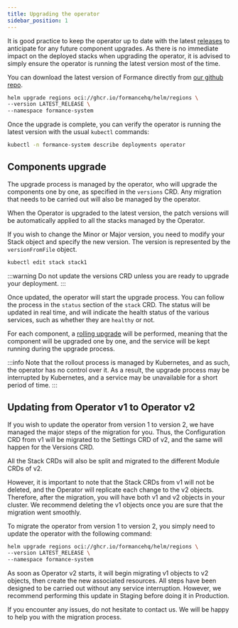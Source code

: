 ```yaml
---
title: Upgrading the operator
sidebar_position: 1
---
```


It is good practice to keep the operator up to date with the latest [releases](https://github.com/formancehq/stack/releases) to anticipate for any future component upgrades. As there is no immediate impact on the deployed stacks when upgrading the operator, it is advised to simply ensure the operator is running the latest version most of the time.

You can download the latest version of Formance directly from [our github repo](https://github.com/formancehq/stack/releases).
```bash
helm upgrade regions oci://ghcr.io/formancehq/helm/regions \
--version LATEST_RELEASE \
--namespace formance-system
```

Once the upgrade is complete, you can verify the operator is running the latest version with the usual `kubectl` commands:

```bash
kubectl -n formance-system describe deployments operator
```

## Components upgrade
The upgrade process is managed by the operator, who will upgrade the components one by one, as specified in the `versions` CRD. Any migration that needs to be carried out will also be managed by the operator.

When the Operator is upgraded to the latest version, the patch versions will be automatically applied to all the stacks managed by the Operator.

If you wish to change the Minor or Major version, you need to modify your Stack object and specify the new version. The version is represented by the `versionFromFile` object.

```bash
kubectl edit stack stack1
```

:::warning
Do not update the versions CRD unless you are ready to upgrade your deployment.
:::

Once updated, the operator will start the upgrade process. You can follow the process in the `status` section of the `stack` CRD. The status will be updated in real time, and will indicate the health status of the various services, such as whether they are `healthy` or not.

For each component, a [rolling upgrade](https://kubernetes.io/docs/tutorials/kubernetes-basics/update/update-intro/) will be performed, meaning that the component will be upgraded one by one, and the service will be kept running during the upgrade process.

:::info
Note that the rollout process is managed by Kubernetes, and as such, the operator has no control over it. As a result, the upgrade process may be interrupted by Kubernetes, and a service may be unavailable for a short period of time.
:::



## Updating from Operator v1 to Operator v2

If you wish to update the operator from version 1 to version 2, we have managed the major steps of the migration for you.
Thus, the Configuration CRD from v1 will be migrated to the Settings CRD of v2, and the same will happen for the Versions CRD.

All the Stack CRDs will also be split and migrated to the different Module CRDs of v2.

However, it is important to note that the Stack CRDs from v1 will not be deleted, and the Operator will replicate each change to the v2 objects.
Therefore, after the migration, you will have both v1 and v2 objects in your cluster. We recommend deleting the v1 objects once you are sure that the migration went smoothly.

To migrate the operator from version 1 to version 2, you simply need to update the operator with the following command:

```bash
helm upgrade regions oci://ghcr.io/formancehq/helm/regions \
--version LATEST_RELEASE \
--namespace formance-system
```

As soon as Operator v2 starts, it will begin migrating v1 objects to v2 objects, then create the new associated resources. All steps have been designed to be carried out without any service interruption. However, we recommend performing this update in Staging before doing it in Production.

If you encounter any issues, do not hesitate to contact us. We will be happy to help you with the migration process.
